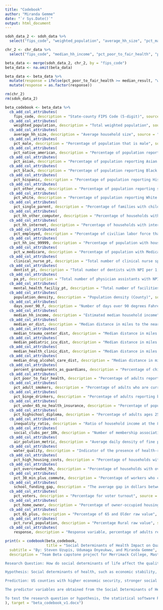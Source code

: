 ```yaml
---
title: "Codebook"
author: "Miranda Gemme"
date: "`r Sys.Date()`"
output: html_document
---
```


```r
sdoh_data_2 <- sdoh_data %>%
  select("fips_code", "weighted_population", "average_hh_size", "pct_male", "pct_native_american", "pct_asian", "pct_black", "pct_hispanic", "pct_other_race", "pct_white", "pct_single_parent", "pct_hh_other_computer", "pct_hh_internet", "pct_employed", "pct_hh_inc_99999", "pct_w_medicare", "clinical_nurse_pt", "dentist_pt", "pa_pt", "mental_health_faciliy_pt", "population_density", "days_over_90_f", "median_er_dist", "median_trauma_center_dist", "median_pediatric_icu_dist", "median_health_clinic_dist", "median_drug_alcohol_care_dist", "percent_grandparents_as_guardians")
```

```r
chr_2 <- chr_data %>%
  select("fips_code", "median_hh_income", "pct_poor_to_fair_health", "pct_adult_smokers", "pct_binge_drinkers", "pct_under_65_no_health_insurance", "pct_highschool_diploma", "inequality_ratio", "social_clubs_per_10k", "air_polution_metric", "water_quality", "pct_high_housing_costs", "pct_overcrowded_hh", "pct_30_min_plus_commute", "school_funding_gap", "pct_voters", "pct_home_owner", "pct_65_plus", "pct_rural_population")
```

```r
beta_data <- merge(sdoh_data_2, chr_2, by = "fips_code")
beta_data <- na.omit(beta_data)

beta_data <- beta_data %>%
  mutate(response = ifelse(pct_poor_to_fair_health >= median_result, "worse", "better")) %>%
  mutate(response = as.factor(response))
```

```r
rm(chr_2)
rm(sdoh_data_2)
```


```r
beta_codebook <- beta_data %>%
  cb_add_col_attributes(
    fips_code, description = "State-county FIPS Code (5-digit)", source = "Both SDOH and CHR") %>%
  cb_add_col_attributes(
    weighted_population, description = "Total weighted population", source = "SDOH") %>%
  cb_add_col_attributes(
    average_hh_size, description = "Average household size", source = "SDOH") %>%
  cb_add_col_attributes(
    pct_male, description = "Percentage of population that is male", source = "SDOH") %>%
  cb_add_col_attributes(
    pct_native_american, description = "Percentage of population reporting American Indian and Alaska Native race alone", source = "SDOH") %>%
  cb_add_col_attributes(
    pct_asian, description = "Percentage of population reporting Asian race alone", source = "SDOH") %>%
  cb_add_col_attributes(
    pct_black, description = "Percentage of population reporting Black or African American ethnicity alone", source = "SDOH") %>%
  cb_add_col_attributes(
    pct_hispanic, description = "Percentage of population reporting Hispanic ethnicity", source = "SDOH") %>%
  cb_add_col_attributes(
    pct_other_race, description = "Percentage of population reporting some other ethnicity alone", source = "SDOH") %>%
  cb_add_col_attributes(
    pct_white, description = "Percentage of population reporting White race alone", source = "SDOH") %>%
  cb_add_col_attributes(
    pct_single_parent, description = "Percentage of families with children that are single-parent families", source = "SDOH") %>%
  cb_add_col_attributes(
    pct_hh_other_computer, description = "Percentage of households with other type of computer", source = "SDOH") %>%
  cb_add_col_attributes(
    pct_hh_internet, description = "Percentage of households with internet access", source = "SDOH") %>%
  cb_add_col_attributes(
    pct_employed, description = "Percentage of civilian labor force that is employed (ages 16 and over)", source = "SDOH") %>%
  cb_add_col_attributes(
    pct_hh_inc_99999, description = "Percentage of population with household income between $50,000 and $99,999", source = "SDOH") %>%
  cb_add_col_attributes(
    pct_w_medicare, description = "Percentage of population with Medicare", source = "SDOH") %>%
  cb_add_col_attributes(
    clinical_nurse_pt, description = "Total number of clinical nurse specialists with NPI per 1,000 population", source = "SDOH") %>%
  cb_add_col_attributes(
    dentist_pt, description = "Total number of dentists with NPI per 1,000 population", source = "SDOH") %>%
  cb_add_col_attributes(
    pa_pt, description = "Total number of physician assistants with NPI per 1,000 population", source = "SDOH") %>%
  cb_add_col_attributes(
    mental_health_faciliy_pt, description = "Total number of facilities that provide mental health services per 1,000 population", source = "SDOH") %>%
  cb_add_col_attributes(
    population_density, description = "Population density (County)", source = "SDOH") %>%
  cb_add_col_attributes(
    days_over_90_f, description = "Number of days over 90 degrees Fahrenheit", source = "SDOH") %>%
  cb_add_col_attributes(
    median_hh_income, description = "Estimated median household income", source = "CHR") %>%
  cb_add_col_attributes(
    median_er_dist, description = "Median distance in miles to the nearest emergency department, calculated using population weighted tract centroids in the county", source = "SDOH") %>%
  cb_add_col_attributes(
    median_trauma_center_dist, description = "Median distance in miles to the nearest designated trauma center, calculated using population weighted tract centroids in the county", source = "SDOH") %>%
  cb_add_col_attributes(
    median_pediatric_icu_dist, description = "Median distance in miles to the nearest pediatric ICU, calculated using population weighted tract centroids in the county", source = "SDOH") %>%
  cb_add_col_attributes(
    median_health_clinic_dist, description = "Median distance in miles to the nearest health clinic (FQHC, RHC), calculated using population weighted tract centroids in the county", source = "SDOH") %>%
  cb_add_col_attributes(
    median_drug_alcohol_care_dist, description = "Median distance in miles to the nearest hospital with alcohol and drug abuse inpatient care, calculated using population weighted tract centroids in the county", source = "SDOH") %>%
  cb_add_col_attributes(
    percent_grandparents_as_guardians, description = "Percentage of children living with grandparent householder whose grandparent is responsible for them: parent may or may not be present", source = "SDOH") %>%
  cb_add_col_attributes(
    pct_poor_to_fair_health, description = "Percentage of adults reporting fair or poor health", source = "CHR") %>%
  cb_add_col_attributes(
    pct_adult_smokers, description = "Percentage of adults who are current smokers", source = "CHR") %>%
  cb_add_col_attributes(
    pct_binge_drinkers, description = "Percentage of adults reporting binge or heavy drinking", source = "CHR") %>%
  cb_add_col_attributes(
    pct_under_65_no_health_insurance, description = "Percentage of population with no health insurance", source = "CHR") %>%
  cb_add_col_attributes(
    pct_highschool_diploma, description = "Percentage of adults ages 25 and over with a high school diploma or equivalent", source = "CHR") %>%
  cb_add_col_attributes(
    inequality_ratio, description = "Ratio of household income at the 80th percentile to income at the 20th percentile", source = "CHR") %>%
  cb_add_col_attributes(
    social_clubs_per_10k, description = "Number of membership associations per 10,000 population", source = "CHR") %>%
  cb_add_col_attributes(
    air_polution_metric, description = "Average daily density of fine particulate matter in micrograms per cubic meter", source = "CHR") %>%
  cb_add_col_attributes(
    water_quality, description = "Indicator of the presence of health-related drinking water violations. 0=No, 1=Yes", source = "CHR") %>%
  cb_add_col_attributes(
    pct_high_housing_costs, description = "Percentage of households with severe cost burden – monthly housing costs (including utilities) exceed 50% of monthly income", source = "CHR") %>%
  cb_add_col_attributes(
    pct_overcrowded_hh, description = "Percentage of households with overcrowding – more than 1 person per room", source = "CHR") %>%
  cb_add_col_attributes(
    pct_30_min_plus_commute, description = "Percentage of workers who commute in their car alone, the percentage that commute more than 30 minutes", source = "CHR") %>%
  cb_add_col_attributes(
    school_funding_gap, description = "The average gap in dollars between actual and required spending per pupil among public school districts. Required spending is an estimate of dollars needed to achieve U.S. average test scores in each district", source = "CHR") %>%
  cb_add_col_attributes(
    pct_voters, description = "Percentage for voter turnout", source = "CHR") %>%
  cb_add_col_attributes(
    pct_home_owner, description = "Percentage of owner-occupied housing units", source = "CHR") %>%
  cb_add_col_attributes(
    pct_65_plus, description = "Percentage of 65 and Older raw value", source = "CHR") %>%
  cb_add_col_attributes(
    pct_rural_population, description = "Percentage Rural raw value", source = "CHR") %>%
  cb_add_col_attributes(
    response, description = "Response variable, percentage of adults reporting fair or poor health", source = "Calculated as Better or Worse")

```

```r

print(x = codebook(beta_codebook, 
                   title = "Social Determinants of Health Impact on Quality of Life in US Counties Codebook",
  subtitle = "By: Steven Uzupis, Udumaga Onyeukwu, and Miranda Gemme",
  description = "Team Beta capstone project for Merrimack College, Masters in Data Science Program, focusing on using Social Determinants of Health to predict quality of life in US Counties.

Research Question: How do social determinants of life affect the quality of life in different localities?

Hypothesis: Social determinants of health, such as economic stability, social connectedness, access to healthcare, and neighborhood environment, significantly predict self-reported health status in US counties.

Prediction: US counties with higher economic security, stronger social support infrastructure, better access to healthcare services, and safer, more accessible neighborhoods will report better overall health status than counties lacking these social determinants.

The predictor variables are obtained from the Social Determinants of Health (SDOH) Database provided by the Agency for Healthcare Research and Quality (AHRQ). The response variable represents 'the percentage of adults reporting fair or poor health.'

To test the research question or hypothesis, the statistical software R is being used."
), target = "beta_codebook_v1.docx")
```

